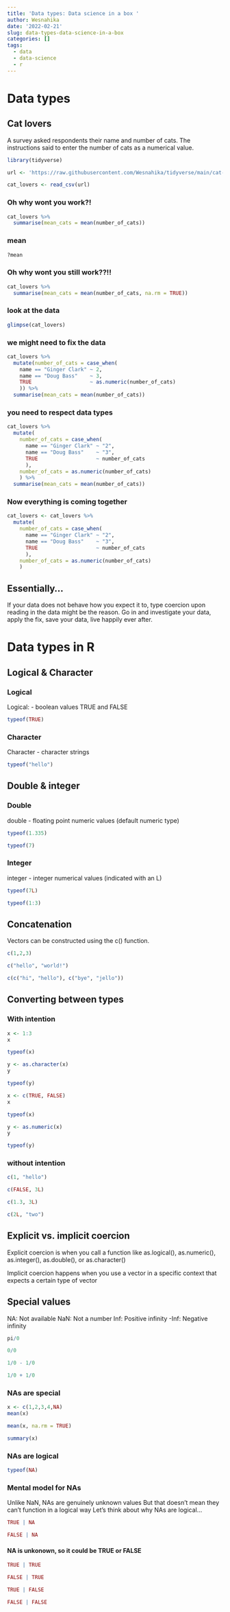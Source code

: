 ```yaml
---
title: 'Data types: Data science in a box '
author: Wesnahika
date: '2022-02-21'
slug: data-types-data-science-in-a-box
categories: []
tags:
  - data
  - data-science
  - r
---
```

# Data types

## Cat lovers 

A survey asked respondents their name and number of cats. The instructions said to enter the number of cats as a numerical value.

```r
library(tidyverse)
```

```r
url <- 'https://raw.githubusercontent.com/Wesnahika/tidyverse/main/cat-lovers.csv'

cat_lovers <- read_csv(url)
```

### Oh why wont you work?!

```r
cat_lovers %>%
  summarise(mean_cats = mean(number_of_cats))
```
### mean

```r
?mean
```

### Oh why wont you still work??!!

```r
cat_lovers %>%
  summarise(mean_cats = mean(number_of_cats, na.rm = TRUE))
```

### look at the data 

```r
glimpse(cat_lovers)
```

### we might need to fix the data

```r
cat_lovers %>%
  mutate(number_of_cats = case_when(
    name == "Ginger Clark" ~ 2,
    name == "Doug Bass"    ~ 3,
    TRUE                   ~ as.numeric(number_of_cats)
    )) %>%
  summarise(mean_cats = mean(number_of_cats))
```

### you need to respect data types 

```r
cat_lovers %>%
  mutate(
    number_of_cats = case_when(
      name == "Ginger Clark" ~ "2",
      name == "Doug Bass"    ~ "3",
      TRUE                   ~ number_of_cats
      ),
    number_of_cats = as.numeric(number_of_cats)
    ) %>%
  summarise(mean_cats = mean(number_of_cats))
```

### Now everything is coming together

```r
cat_lovers <- cat_lovers %>%
  mutate(
    number_of_cats = case_when(
      name == "Ginger Clark" ~ "2",
      name == "Doug Bass"    ~ "3",
      TRUE                   ~ number_of_cats
      ),
    number_of_cats = as.numeric(number_of_cats)
    )
```

## Essentially...

If your data does not behave how you expect it to, type coercion upon reading in the data might be the reason.
Go in and investigate your data, apply the fix, save your data, live happily ever after.

# Data types in R

## Logical & Character 

### Logical 

Logical: - boolean values TRUE and FALSE

```r
typeof(TRUE)
```

### Character 

Character - character strings 

```r
typeof("hello")
```
## Double & integer

### Double

double - floating point numeric values (default numeric type)

```r
typeof(1.335)
```

```r
typeof(7)
```

### Integer

integer - integer numerical values (indicated with an L)

```r
typeof(7L)
```

```r
typeof(1:3)
```
## Concatenation 

Vectors can be constructed using the c() function.

```r
c(1,2,3)
```
```r
c("hello", "world!")
```

```r
c(c("hi", "hello"), c("bye", "jello"))
```

## Converting between types 

### With intention

```r
x <- 1:3
x
```

```r
typeof(x)
```

```r
y <- as.character(x)
y
```

```r
typeof(y)
```

```r
x <- c(TRUE, FALSE)
x
```

```r
typeof(x)
```
```r
y <- as.numeric(x)
y
```

```r
typeof(y)
```

### without intention

```r
c(1, "hello")
```

```r
c(FALSE, 3L)
```

```r
c(1.3, 3L)
```

```r
c(2L, "two")
```

## Explicit vs. implicit coercion

Explicit coercion is when you call a function like as.logical(), as.numeric(), as.integer(), as.double(), or as.character()

Implicit coercion happens when you use a vector in a specific context that expects a certain type of vector

## Special values 

NA: Not available
NaN: Not a number
Inf: Positive infinity
-Inf: Negative infinity

```r
pi/0
```

```r
0/0
```

```r
1/0 - 1/0
```

```r
1/0 + 1/0
```

### NAs are special 

```r
x <- c(1,2,3,4,NA)
mean(x)
```

```r
mean(x, na.rm = TRUE)
```

```r
summary(x)
```

### NAs are logical 

```r
typeof(NA)
```

### Mental model for NAs

Unlike NaN, NAs are genuinely unknown values
But that doesn't mean they can't function in a logical way
Let's think about why NAs are logical...

```r
TRUE | NA
```

```r
FALSE | NA
```

#### NA is unkonown, so it could be TRUE or FALSE 

```r
TRUE | TRUE
```

```r
FALSE | TRUE
```

```r
TRUE | FALSE 
```

```r
FALSE | FALSE
```

